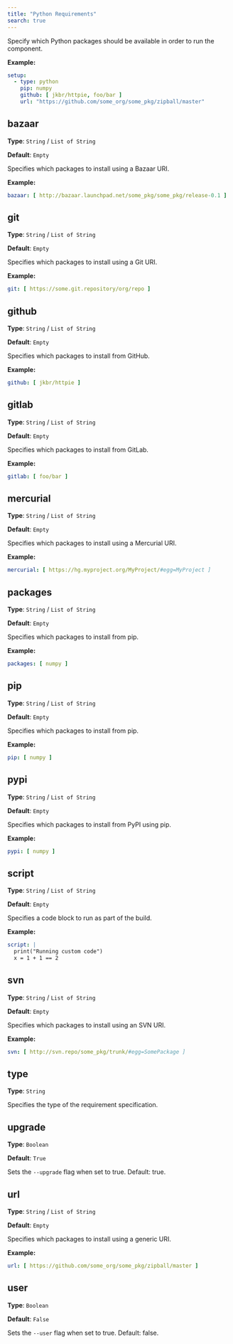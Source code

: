 ```yaml
---
title: "Python Requirements"
search: true
---
```


Specify which Python packages should be available in order to run the component.

**Example:**

```yaml
setup:
  - type: python
    pip: numpy
    github: [ jkbr/httpie, foo/bar ]
    url: "https://github.com/some_org/some_pkg/zipball/master"

```

## bazaar

**Type**: `String` / `List of String`

**Default**: `Empty`

Specifies which packages to install using a Bazaar URI.

**Example:**

```yaml
bazaar: [ http://bazaar.launchpad.net/some_pkg/some_pkg/release-0.1 ]
```

## git

**Type**: `String` / `List of String`

**Default**: `Empty`

Specifies which packages to install using a Git URI.

**Example:**

```yaml
git: [ https://some.git.repository/org/repo ]
```

## github

**Type**: `String` / `List of String`

**Default**: `Empty`

Specifies which packages to install from GitHub.

**Example:**

```yaml
github: [ jkbr/httpie ]
```

## gitlab

**Type**: `String` / `List of String`

**Default**: `Empty`

Specifies which packages to install from GitLab.

**Example:**

```yaml
gitlab: [ foo/bar ]
```

## mercurial

**Type**: `String` / `List of String`

**Default**: `Empty`

Specifies which packages to install using a Mercurial URI.

**Example:**

```yaml
mercurial: [ https://hg.myproject.org/MyProject/#egg=MyProject ]
```

## packages

**Type**: `String` / `List of String`

**Default**: `Empty`

Specifies which packages to install from pip.

**Example:**

```yaml
packages: [ numpy ]
```

## pip

**Type**: `String` / `List of String`

**Default**: `Empty`

Specifies which packages to install from pip.

**Example:**

```yaml
pip: [ numpy ]
```

## pypi

**Type**: `String` / `List of String`

**Default**: `Empty`

Specifies which packages to install from PyPI using pip.

**Example:**

```yaml
pypi: [ numpy ]
```

## script

**Type**: `String` / `List of String`

**Default**: `Empty`

Specifies a code block to run as part of the build.

**Example:**

```yaml
script: |
  print("Running custom code")
  x = 1 + 1 == 2
```

## svn

**Type**: `String` / `List of String`

**Default**: `Empty`

Specifies which packages to install using an SVN URI.

**Example:**

```yaml
svn: [ http://svn.repo/some_pkg/trunk/#egg=SomePackage ]
```

## type

**Type**: `String`

Specifies the type of the requirement specification.

## upgrade

**Type**: `Boolean`

**Default**: `True`

Sets the `--upgrade` flag when set to true. Default: true.

## url

**Type**: `String` / `List of String`

**Default**: `Empty`

Specifies which packages to install using a generic URI.

**Example:**

```yaml
url: [ https://github.com/some_org/some_pkg/zipball/master ]
```

## user

**Type**: `Boolean`

**Default**: `False`

Sets the `--user` flag when set to true. Default: false.
